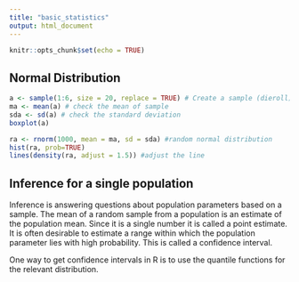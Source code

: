 ```yaml
---
title: "basic_statistics"
output: html_document
---
```


```r
knitr::opts_chunk$set(echo = TRUE)
```

## Normal Distribution

```r
a <- sample(1:6, size = 20, replace = TRUE) # Create a sample (dieroll)
ma <- mean(a) # check the mean of sample
sda <- sd(a) # check the standard deviation
boxplot(a) 

ra <- rnorm(1000, mean = ma, sd = sda) #random normal distribution
hist(ra, prob=TRUE)
lines(density(ra, adjust = 1.5)) #adjust the line
```

## Inference for a single population

Inference is answering questions about population parameters based on a sample. The mean of a random sample from a population is an estimate of the population mean. Since it is a single number it is called a point estimate. It is often desirable to estimate a range within which the population parameter lies with high probability. This is called a confidence interval.

One way to get confidence intervals in R is to use the quantile functions for the relevant distribution.
